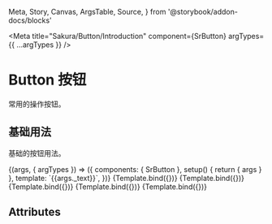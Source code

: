   Meta,
  Story,
  Canvas,
  ArgsTable,
  Source,
} from '@storybook/addon-docs/blocks'

<Meta
  title="Sakura/Button/Introduction"
  component={SrButton}
  argTypes={{
    ...argTypes
  }}
/>

# Button 按钮
常用的操作按钮。

## 基础用法
基础的按钮用法。

<Canvas>
  <Story
    name="default"
    args={{
      _text: 'Default',
    }}
  >
    {(args, { argTypes }) => ({
      components: { SrButton },
      setup() {
        return { args }
      },
      template: `<sr-button v-bind="args">{{args._text}}</sr-button>`,
    })}
  </Story>
  <Story
    name="primary"
    args={{
      type: 'primary',
      _text: 'Primary',
    }}
  >
    {Template.bind({})}
  </Story>
  <Story
    name="success"
    args={{
      type: 'success',
      _text: 'Success',
    }}
  >
    {Template.bind({})}
  </Story>
  <Story
    name="roundedDefault"
    args={{
      rounded: true,
    }}
  >
    {Template.bind({})}
  </Story>
  <Story
    name="roundedPrimary"
    args={{
      type: 'primary',
      rounded: true,
    }}
  >
    {Template.bind({})}
  </Story>
  <Story
    name="roundedSuccess"
    args={{
      type: 'success',
      rounded: true,
    }}
  >
    {Template.bind({})}
  </Story>
</Canvas>

## Attributes
<ArgsTable of={SrButton} />

